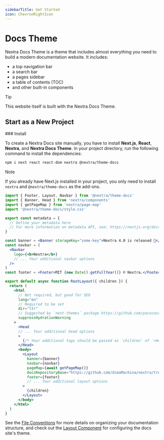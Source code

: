 ```yaml
---
sidebarTitle: Get Started
icon: ChevronRightIcon
---
```



# Docs Theme

Nextra Docs Theme is a theme that includes almost everything you need to build a
modern documentation website. It includes:

- a top navigation bar
- a search bar
- a pages sidebar
- a table of contents (TOC)
- and other built-in components

> [!TIP]
>
> This website itself is built with the Nextra Docs Theme.

## Start as a New Project

<Steps>
### Install

To create a Nextra Docs site manually, you have to install **Next.js**,
**React**, **Nextra**, and **Nextra Docs Theme**. In your project directory, run
the following command to install the dependencies:

```sh npm2yarn
npm i next react react-dom nextra @nextra/theme-docs
```

> [!NOTE]
>
> If you already have Next.js installed in your project, you only need to
> install `nextra` and `@nextra/theme-docs` as the add-ons.

<InstallNextraTheme />

```jsx filename="app/layout.jsx"
import { Footer, Layout, Navbar } from '@nextra/theme-docs'
import { Banner, Head } from 'nextra/components'
import { getPageMap } from 'nextra/page-map'
import '@nextra/theme-docs/style.css'

export const metadata = {
  // Define your metadata here
  // For more information on metadata API, see: https://nextjs.org/docs/app/building-your-application/optimizing/metadata
}

const banner = <Banner storageKey="some-key">Nextra 4.0 is released 🎉</Banner>
const navbar = (
  <Navbar
    logo={<b>Nextra</b>}
    // ... Your additional navbar options
  />
)
const footer = <Footer>MIT {new Date().getFullYear()} © Nextra.</Footer>

export default async function RootLayout({ children }) {
  return (
    <html
      // Not required, but good for SEO
      lang="en"
      // Required to be set
      dir="ltr"
      // Suggested by `next-themes` package https://github.com/pacocoursey/next-themes#with-app
      suppressHydrationWarning
    >
      <Head
      // ... Your additional head options
      >
        {/* Your additional tags should be passed as `children` of `<Head>` element */}
      </Head>
      <body>
        <Layout
          banner={banner}
          navbar={navbar}
          pageMap={await getPageMap()}
          docsRepositoryBase="https://github.com/dimaMachina/nextra/tree/main/docs"
          footer={footer}
          // ... Your additional layout options
        >
          {children}
        </Layout>
      </body>
    </html>
  )
}
```

<ReadyToGo />

</Steps>

See the [File Conventions](/docs/file-conventions) for more details on
organizing your documentation structure, and check out the
[Layout Component](/docs/docs-theme/built-ins/layout) for configuring the docs
site's theme.
